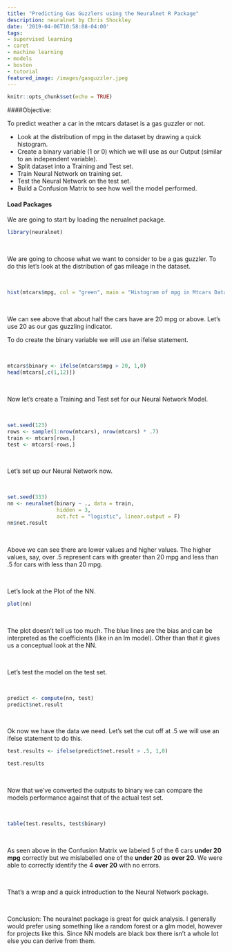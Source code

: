 ```yaml
---
title: "Predicting Gas Guzzlers using the Neuralnet R Package"
description: neuralnet by Chris Shockley
date: '2019-04-06T10:58:08-04:00'
tags:
- supervised learning
- caret
- machine learning
- models
- boston
- tutorial
featured_image: /images/gasguzzler.jpeg
---
```


```r
knitr::opts_chunk$set(echo = TRUE)
```
####Objective:

To predict weather a car in the mtcars dataset is a gas guzzler or not.  

* Look at the distribution of mpg in the dataset by drawing a quick histogram.  
* Create a binary variable (1 or 0) which we will use as our Output (similar to an independent variable).
* Split dataset into a Training and Test set.
* Train Neural Network on training set.
* Test the Neural Network on the test set.
* Build a Confusion Matrix to see how well the model performed.


#### Load Packages

We are going to start by loading the nerualnet package.
```r
library(neuralnet)
```
<br>

We are going to choose what we want to consider to be a gas guzzler.  To do this let's look at the distribution of gas mileage in the dataset.

<br>

```r
hist(mtcars$mpg, col = "green", main = "Histogram of mpg in Mtcars Dataset", breaks = 5)

```
<br>

We can see above that about half the cars have are 20 mpg or above.  Let's use 20 as our gas guzzling indicator.  

To do create the binary variable we will use an ifelse statement. 

<br>

```r
mtcars$binary <- ifelse(mtcars$mpg > 20, 1,0)
head(mtcars[,c(1,12)])
```

<br>

Now let's create a Training and Test set for our Neural Network Model.

<br>

```r
set.seed(123)
rows <- sample(1:nrow(mtcars), nrow(mtcars) * .7)
train <- mtcars[rows,]
test <- mtcars[-rows,]
```

<br>

Let's set up our Neural Network now.

<br>

```r
set.seed(333)
nn <- neuralnet(binary ~ ., data = train, 
                hidden = 3,
                act.fct = "logistic", linear.output = F)
nn$net.result
```
<br>

Above we can see there are lower values and higher values.  The higher values, say, over .5 represent cars with greater than 20 mpg and less than .5 for cars with less than 20 mpg.  

<br>

Let's look at the Plot of the NN.  

```r
plot(nn)

```

<br>

The plot doesn't tell us too much.  The blue lines are the bias and can be interpreted as the coefficients (like in an lm model).  Other than that it gives us a conceptual look at the NN.

<br>

Let's test the model on the test set.

<br>

```r
predict <- compute(nn, test)
predict$net.result
```
<br>

Ok now we have the data we need.  Let's set the cut off at .5 we will use an ifelse statement to do this.
```r
test.results <- ifelse(predict$net.result > .5, 1,0)

test.results
```
<br>

Now that we've converted the outputs to binary we can compare the models performance against that of the actual test set.

<br>


```r
table(test.results, test$binary)
```
<br>

As seen above in the Confusion Matrix we labeled 5 of the 6 cars **under 20 mpg** correctly but we mislabelled one of the **under 20** as **over 20**.  We were able to correctly identify the 4 **over 20** with no errors.  

<br>

That's a wrap and a quick introduction to the Neural Network package.

<br>

Conclusion:  The neuralnet package is great for quick analysis.  I generally would prefer using something like a random forest or a glm model, however for projects like this.  Since NN models are black box there isn't a whole lot else you can derive from them.
